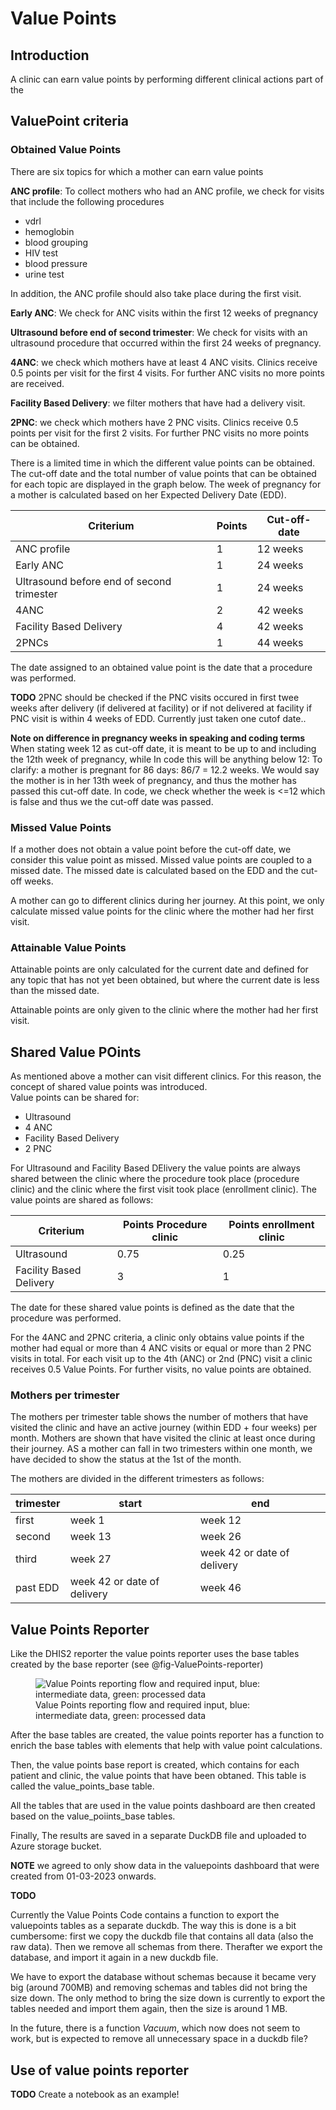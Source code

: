 # Value Points
## Introduction
A clinic can earn value points by performing different clinical actions part of the 

## ValuePoint criteria

### Obtained Value Points

There are six topics for which a mother can earn value points  

**ANC profile**: To collect mothers who had an ANC profile, we check for visits that include the following procedures 

* vdrl  
* hemoglobin  
* blood grouping  
* HIV test  
* blood pressure  
* urine test 

In addition, the ANC profile should also take place during the first visit. 

**Early ANC**: We check for ANC visits within the first 12 weeks of pregnancy 

**Ultrasound before end of second trimester**: We check for visits with an ultrasound procedure that occurred within the first 24 weeks of pregnancy. 

**4ANC**: we check which mothers have at least 4 ANC visits. Clinics receive 0.5 points per visit for the first 4 visits. For further ANC visits no more points are received. 

**Facility Based Delivery**: we filter mothers that have had a delivery visit. 

**2PNC**: we check which mothers have 2 PNC visits. Clinics receive 0.5 points per visit for the first 2 visits. For further PNC visits no more points can be obtained. 

There is a limited time in which the different value points can be obtained. The cut-off date and the total  number of value points that can be obtained for each topic are displayed in the graph below. The week of pregnancy for a mother is calculated based on her Expected Delivery Date (EDD).  

|Criterium | Points | Cut-off-date|
|---|---|---|
|ANC profile| 1|12 weeks |
|Early ANC|1|24 weeks|
|Ultrasound before end of second trimester|1|24 weeks|
|4ANC|2|42 weeks|
|Facility Based Delivery|4|42 weeks|
|2PNCs|1|44 weeks|

The date assigned to an obtained value point is the date that a procedure was performed. 

**TODO**
2PNC should be checked if the PNC visits occured in first twee weeks after delivery (if delivered at facility) or if not delivered at facility if PNC visit is within 4 weeks of EDD. Currently just taken one cutof date.. 

**Note on difference in pregnancy weeks in speaking and coding terms**
When stating week 12 as cut-off date, it is meant to be up to and including the 12th week of pregnancy, while In code this will be anything below 12: 
To clarify:  a mother is pregnant for 86 days: 86/7 = 12.2 weeks. We would say the mother is in her 13th week of pregnancy, and thus the mother has passed this cut-off date. In code, we check whether the week is <=12 which is false and thus we the cut-off date was passed. 

### Missed Value Points
If a mother does not obtain a value point before the cut-off date, we consider this value point as missed. Missed value points are coupled to a missed date. The missed date is calculated based on the EDD and the cut-off weeks. 

A mother can go to different clinics during her journey. At this point, we only calculate missed value points for the clinic where the mother had her first visit. 

### Attainable Value Points
Attainable points are only calculated for the current date and defined for any topic that has not yet been obtained, but where the current date is less than the missed date. 

Attainable points are only given to the clinic where the mother had her first visit. 

## Shared Value POints
As mentioned above a mother can visit different clinics. For this reason, the concept of shared value points was introduced.  
Value points can be shared for: 

* Ultrasound  
* 4 ANC 
* Facility Based Delivery 
* 2 PNC 

For Ultrasound and Facility Based DElivery the value points are always shared between the clinic where the procedure took place (procedure clinic) and the clinic where the first visit took place (enrollment clinic). The value points are shared as follows: 

| Criterium | Points Procedure clinic | Points enrollment clinic | 
|---|---|---|
| Ultrasound | 0.75 | 0.25 |
| Facility Based Delivery | 3 | 1 |

The date for these shared value points is defined as the date that the procedure was performed. 

For the 4ANC and 2PNC criteria, a clinic only obtains value points if the mother had equal or more than 4 ANC visits or equal or more than 2 PNC visits in total. For each visit up to the 4th (ANC) or 2nd (PNC) visit a clinic receives 0.5 Value Points. For further visits, no value points are obtained. 

### Mothers per trimester
The mothers per trimester table shows the number of mothers that have visited the clinic and have an active journey (within EDD + four weeks) per month. Mothers are shown that have visited the clinic at least once during their journey. AS a mother can fall in two trimesters within one month, we have decided to show the status at the 1st of the month. 

The mothers are divided in the different trimesters as follows:  

|trimester | start | end |
|---|---|---|
|first | week 1 | week 12 |
|second | week 13 | week 26 |
|third | week 27 | week 42 or date of delivery |
|past EDD | week 42 or date of delivery | week 46 |


## Value Points Reporter
Like the DHIS2 reporter the value points reporter uses the base tables created by the base reporter (see @fig-ValuePoints-reporter) 

![Value Points reporting flow and required input, blue: intermediate data, green: processed data](./images/value_points_reporter.png){#fig-ValuePoints-reporter}

After the base tables are created, the value points reporter has a function to enrich the base tables with elements that help with value point calculations.

Then, the value points base report is created, which contains for each patient and clinic, the value points that have been obtaned. This table is called the value_points_base table.

All the tables that are used in the value points dashboard are then created based on the value_poiints_base tables.

Finally, The results are saved in a separate DuckDB file and uploaded to Azure storage bucket.

**NOTE** we agreed to only show data in the valuepoints dashboard that were created from 01-03-2023 onwards.

**TODO**

Currently the Value Points Code contains a function to export the valuepoints tables as a separate duckdb. The way this is done is a bit cumbersome: 
first we copy the duckdb file that contains all data (also the raw data). Then we remove all schemas from there. Therafter we export the database, and import it again in a new duckdb file. 

We have to export the database without schemas because it became very big (around 700MB) and removing schemas and tables did not bring the size down. The only method to bring the size down is currently to export the tables needed and import them again, then the size is around 1 MB. 

In the future, there is a function *Vacuum*, which now does not seem to work, but is expected to remove all unnecessary space in a duckdb file? 

## Use of value points reporter
**TODO** Create a notebook as an example!